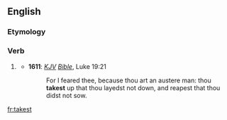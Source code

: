 ==English==

===Etymology===
{{suffix|take|est|lang=en}}

===Verb===
{{head|en|verb form}}

# {{context|archaic|lang=en}} {{en-archaic second-person singular of|take}}
#* '''1611''': ''[[KJV]] [[Bible]]'', Luke 19:21
#*: For I feared thee, because thou art an austere man: thou '''takest''' up that thou layedst not down, and reapest that thou didst not sow.

[[fr:takest]]